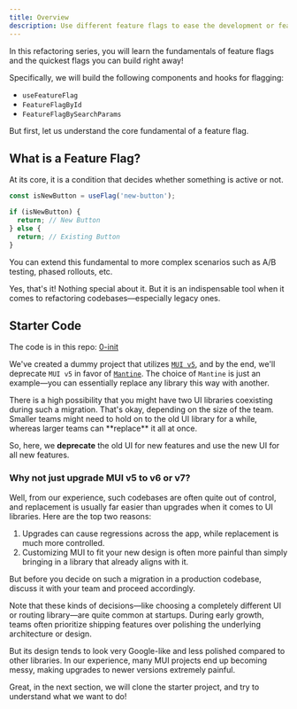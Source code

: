 ```yaml
---
title: Overview
description: Use different feature flags to ease the development or feature release process.
---
```


In this refactoring series, you will learn the fundamentals of feature flags and the quickest flags you can build right away!

Specifically, we will build the following components and hooks for flagging:

- `useFeatureFlag`
- `FeatureFlagById`
- `FeatureFlagBySearchParams`

But first, let us understand the core fundamental of a feature flag.

## What is a Feature Flag?

At its core, it is a condition that decides whether something is active or not.

```ts
const isNewButton = useFlag('new-button');

if (isNewButton) {
  return; // New Button
} else {
  return; // Existing Button
}
```

You can extend this fundamental to more complex scenarios such as A/B testing, phased rollouts, etc.

Yes, that's it! Nothing special about it. But it is an indispensable tool when it comes to refactoring codebases—especially legacy ones.

## Starter Code

The code is in this repo: [0-init](https://github.com/Frontend-Hire/refactoring-feature-flags)

We've created a dummy project that utilizes [`MUI v5`](https://v5.mui.com/material-ui/getting-started/), and by the end, we'll deprecate `MUI v5` in favor of [`Mantine`](https://mantine.dev/). The choice of `Mantine` is just an example—you can essentially replace any library this way with another.

<Callout title='Deprecation or Replacement?'>
  There is a high possibility that you might have two UI libraries coexisting during such a migration. That's okay, depending on the size of the team. Smaller teams might need to hold on to the old UI library for a while, whereas larger teams can **replace** it all at once.

So, here, we **deprecate** the old UI for new features and use the new UI for all new features.

</Callout>

### Why not just upgrade MUI v5 to v6 or v7?

Well, from our experience, such codebases are often quite out of control, and replacement is usually far easier than upgrades when it comes to UI libraries. Here are the top two reasons:

1. Upgrades can cause regressions across the app, while replacement is much more controlled.
2. Customizing MUI to fit your new design is often more painful than simply bringing in a library that already aligns with it.

But before you decide on such a migration in a production codebase, discuss it with your team and proceed accordingly.

Note that these kinds of decisions—like choosing a completely different UI or routing library—are quite common at startups. During early growth, teams often prioritize shipping features over polishing the underlying architecture or design.

<Callout title="Material UI is a great library" type="warn">
  But its design tends to look very Google-like and less polished compared to
  other libraries. In our experience, many MUI projects end up becoming messy,
  making upgrades to newer versions extremely painful.
</Callout>

Great, in the next section, we will clone the starter project, and try to understand what we want to do!

